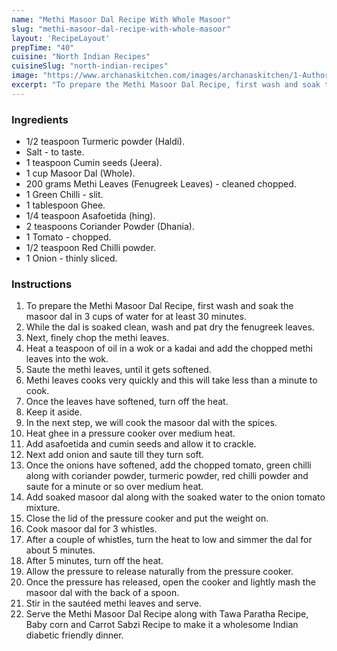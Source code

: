 ---
name: "Methi Masoor Dal Recipe With Whole Masoor"
slug: "methi-masoor-dal-recipe-with-whole-masoor"
layout: 'RecipeLayout'
prepTime: "40"
cuisine: "North Indian Recipes"
cuisineSlug: "north-indian-recipes"
image: "https://www.archanaskitchen.com/images/archanaskitchen/1-Author/sibyl_sunitha/Methi_Masoor_Dal_Recipe_.jpg"
excerpt: "To prepare the Methi Masoor Dal Recipe, first wash and soak the masoor dal in 3 cups of water for at least 30 minutes"
---

### Ingredients

- 1/2 teaspoon Turmeric powder (Haldi).
- Salt - to taste.
- 1 teaspoon Cumin seeds (Jeera).
- 1 cup Masoor Dal (Whole).
- 200 grams Methi Leaves (Fenugreek Leaves) - cleaned chopped.
- 1 Green Chilli - slit.
- 1 tablespoon Ghee.
- 1/4 teaspoon Asafoetida (hing).
- 2 teaspoons Coriander Powder (Dhania).
- 1 Tomato - chopped.
- 1/2 teaspoon Red Chilli powder.
- 1 Onion - thinly sliced.

### Instructions

1. To prepare the Methi Masoor Dal Recipe, first wash and soak the masoor dal in 3 cups of water for at least 30 minutes.
1. While the dal is soaked clean, wash and pat dry the fenugreek leaves.
1. Next, finely chop the methi leaves.
1. Heat a teaspoon of oil in a wok or a kadai and add the chopped methi leaves into the wok.
1. Saute the methi leaves, until it gets softened.
1. Methi leaves cooks very quickly and this will take less than a minute to cook.
1. Once the leaves have softened, turn off the heat.
1. Keep it aside.
1. In the next step, we will cook the masoor dal with the spices.
1. Heat ghee in a pressure cooker over medium heat.
1.  Add asafoetida and cumin seeds and allow it to crackle.
1. Next add onion and saute till they turn soft.
1. Once the onions have softened, add the chopped tomato, green chilli along with coriander powder, turmeric powder, red chilli powder and saute for a minute or so over medium heat.
1. Add soaked masoor dal along with the soaked water to the onion tomato mixture.
1. Close the lid of the pressure cooker and put the weight on.
1. Cook masoor dal for 3 whistles.
1. After a couple of whistles, turn the heat to low and simmer the dal for about 5 minutes.
1. After 5 minutes, turn off the heat.
1. Allow the pressure to release naturally from the pressure cooker.
1. Once the pressure has released, open the cooker and lightly mash the masoor dal with the back of a spoon.
1. Stir in the sautéed methi leaves and serve.
1. Serve the Methi Masoor Dal Recipe along with Tawa Paratha Recipe, Baby corn and Carrot Sabzi Recipe to make it a wholesome Indian diabetic friendly dinner.
